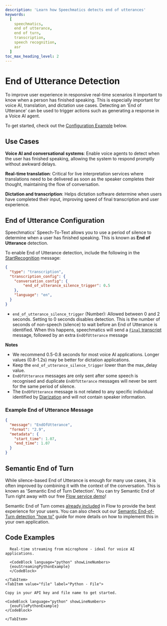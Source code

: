 ```yaml
---
description: 'Learn how Speechmatics detects end of utterances'
keywords:
  [
    speechmatics,
    end of utterance,
    end of turn,
    transcription,
    speech recognition,
    asr
  ]
toc_max_heading_level: 2
---
```


# End of Utterance Detection

To improve user experience in responsive real-time scenarios it important to know when a person has finished speaking. This is especially important for voice AI, translation, and dictation use cases. Detecting an 'End of Utterance' can be used to trigger actions such as generating a response in a Voice AI agent.

To get started, check out the [Configuration Example](#end-of-utterance-configuration) below.

## Use Cases

**Voice AI and conversational systems**: Enable voice agents to detect when the user has finished speaking, allowing the system to respond promptly without awkward delays.

**Real-time translation**: Critical for live interpretation services where translations need to be delivered as soon as the speaker completes their thought, maintaining the flow of conversation.

**Dictation and transcription**: Helps dictation software determine when users have completed their input, improving speed of final transcription and user experience.


## End of Utterance Configuration
Speechmatics' Speech-To-Text allows you to use a period of silence to determine when a user has finished speaking. This is known as **End of Utterance** detection.

To enable End of Utterance detection, include the following in the [StartRecognition](/api-ref/realtime-transcription-websocket#startrecognition) message:

```json
{
  "type": "transcription",
  "transcription_config": {
    "conversation_config": {
        "end_of_utterance_silence_trigger": 0.5
    },
    "language": "en",
  }
}
```
* `end_of_utterance_silence_trigger` (Number): Allowed between 0 and 2 seconds. Setting to 0 seconds disables detection. This is the number of seconds of non-speech (silence) to wait before an End of Utterance is identified. When this happens, speechmatics will send a [`Final` transcript](/speech-to-text/realtime/quickstart#final-transcripts) message, followed by an extra `EndOfUtterance` message

**Notes** 

- We recommend 0.5-0.8 seconds for most voice AI applications. Longer values (0.8-1.2s) may be better for dictation applications.
- Keep the `end_of_utterance_silence_trigger` lower than the max_delay value.
- `EndOfUtterance` messages are only sent after some speech is recognised and duplicate `EndOfUtterance` messages will never be sent for the same period of silence. 
- The `EndOfUtterance` message is not related to any specific individual identified by [Diarization](/speech-to-text/features/diarization) and will not contain speaker information.

### Example End of Utterance Message

```json
{
  "message": "EndOfUtterance",
  "format": "2.9",
  "metadata": {
    "start_time": 1.07,
    "end_time": 1.07
  }
}
```

## Semantic End of Turn

While silence-based End of Utterance is enough for many use cases, it is often improved by combining it with the context of the conversation. This is known as 'Semantic End of Turn Detection'. You can try Semantic End of Turn right away with our free [Flow service demo](https://www.speechmatics.com/flow)! 

Semantic End of Turn comes [already included](/voice-agents-flow#end-of-turn-detection) in Flow to provide the best experience for your users. You can also check out our [Semantic End-of-Turn detection "how to"](https://blog.speechmatics.com/semantic-turn-detection) guide for more details on how to implement this in your own application.

## Code Examples

<Tabs groupId="eou-examples">
    <TabItem value="streaming" label="Python - Live Streaming">

      Real-time streaming from microphone - ideal for voice AI applications.

      <CodeBlock language="python" showLineNumbers>
      {eouStreamingPythonExample}
      </CodeBlock>

    </TabItem>
    <TabItem value="file" label="Python - File">

    Copy in your API key and file name to get started.

    <CodeBlock language="python" showLineNumbers>
      {eouFilePythonExample}
    </CodeBlock>

    </TabItem>
</Tabs>
